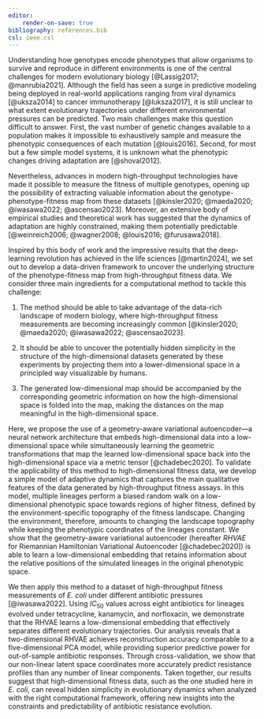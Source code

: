 ```yaml
---
editor:
    render-on-save: true
bibliography: references.bib
csl: ieee.csl
---
```


Understanding how genotypes encode phenotypes that allow organisms to survive
and reproduce in different environments is one of the central challenges for
modern evolutionary biology [@Lassig2017; @manrubia2021]. Although the field has
seen a surge in predictive modeling being deployed in real-world applications
ranging from viral dynamics [@uksza2014] to cancer immunotherapy [@luksza2017],
it is still unclear to what extent evolutionary trajectories under different
environmental pressures can be predicted. Two main challenges make this question
difficult to answer. First, the vast number of genetic changes available to a
population makes it impossible to exhaustively sample and measure the phenotypic
consequences of each mutation [@louis2016]. Second, for most but a few simple
model systems, it is unknown what the phenotypic changes driving adaptation are
[@shoval2012].

Nevertheless, advances in modern high-throughput technologies have made it
possible to measure the fitness of multiple genotypes, opening up the
possibility of extracting valuable information about the
genotype-phenotype-fitness map from these datasets [@kinsler2020; @maeda2020;
@iwasawa2022; @ascensao2023]. Moreover, an extensive body of empirical studies
and theoretical work has suggested that the dynamics of adaptation are highly
constrained, making them potentially predictable [@weinreich2006; @wagner2008;
@louis2016; @furusawa2018]. 

Inspired by this body of work and the impressive results that the deep-learning
revolution has achieved in the life sciences [@martin2024], we set out to
develop a data-driven framework to uncover the underlying structure of the
phenotype-fitness map from high-throughput fitness data. We consider three main
ingredients for a computational method to tackle this challenge:

1.  The method should be able to take advantage of the data-rich landscape of
modern biology, where high-throughput fitness measurements are becoming
increasingly common [@kinsler2020; @maeda2020; @iwasawa2022; @ascensao2023].

2. It should be able to uncover the potentially hidden simplicity in the
structure of the high-dimensional datasets generated by these experiments by
projecting them into a lower-dimensional space in a principled way visualizable
by humans.

3. The generated low-dimensional map should be accompanied by the corresponding
geometric information on how the high-dimensional space is folded into the map,
making the distances on the map meaningful in the high-dimensional space.

Here, we propose the use of a geometry-aware variational autoencoder---a neural
network architecture that embeds high-dimensional data into a low-dimensional
space while simultaneously learning the geometric transformations that map the
learned low-dimensional space back into the high-dimensional space via a metric
tensor [@chadebec2020]. To validate the applicability of this method to
high-dimensional fitness data, we develop a simple model of adaptive dynamics
that captures the main qualitative features of the data generated by
high-throughput fitness assays. In this model, multiple lineages perform a
biased random walk on a low-dimensional phenotypic space towards regions of
higher fitness, defined by the environment-specific topography of the fitness
landscape. Changing the environment, therefore, amounts to changing the
landscape topography while keeping the phenotypic coordinates of the lineages
constant. We show that the geometry-aware variational autoencoder (hereafter
*RHVAE* for Riemannian Hamiltonian Variational Autoencoder [@chadebec2020]) is
able to learn a low-dimensional embedding that retains information about the
relative positions of the simulated lineages in the original phenotypic space. 

We then apply this method to a dataset of high-throughput fitness measurements
of *E. coli* under different antibiotic pressures [@iwasawa2022]. Using
$IC_{50}$ values across eight antibiotics for lineages evolved under
tetracycline, kanamycin, and norfloxacin, we demonstrate that the RHVAE learns a
low-dimensional embedding that effectively separates different evolutionary
trajectories. Our analysis reveals that a two-dimensional RHVAE achieves
reconstruction accuracy comparable to a five-dimensional PCA model, while
providing superior predictive power for out-of-sample antibiotic responses.
Through cross-validation, we show that our non-linear latent space coordinates
more accurately predict resistance profiles than any number of linear
components. Taken together, our results suggest that high-dimensional fitness
data, such as the one studied here in *E. coli*, can reveal hidden simplicity in
evolutionary dynamics when analyzed with the right computational framework,
offering new insights into the constraints and predictability of antibiotic
resistance evolution.